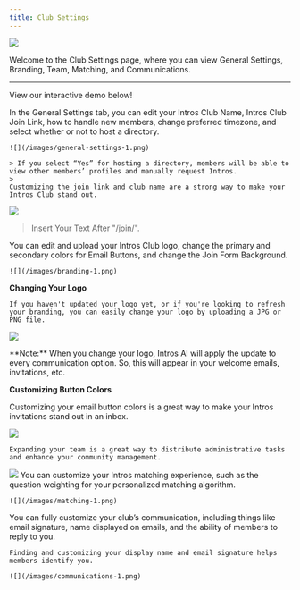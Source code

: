 ```yaml
---
title: Club Settings
---
```

![](/images/Club-Settings.png)

Welcome to the Club Settings page, where you can view General Settings, Branding, Team, Matching, and Communications. 

---
View our interactive demo below!


<Tabs>
  <Tab title="General Settings">
    In the General Settings tab, you can edit your Intros Club Name, Intros Club Join Link, how to handle new members, change preferred          timezone, and select whether or not to host a directory.

    ![](/images/general-settings-1.png)

    > If you select “Yes” for hosting a directory, members will be able to view other members’ profiles and manually request Intros.
    > 
    Customizing the join link and club name are a strong way to make your Intros Club stand out.

![](/images/changing-join-link-1.png)

 > Insert Your Text After "/join/".
  </Tab>
  <Tab title="Branding">
    You can edit and upload your Intros Club logo, change the primary and secondary colors for Email Buttons, and change the Join Form           Background. 

    ![](/images/branding-1.png)

**Changing Your Logo**

    If you haven't updated your logo yet, or if you're looking to refresh your branding, you can easily change your logo by uploading a JPG or PNG file.

![](/images/changing-your-logo-1-optim.png)

<Note>
**Note:** When you change your logo, Intros AI will apply the update to every communication option. So, this will appear in your welcome emails, invitations, etc.
</Note>

**Customizing Button Colors**

Customizing your email button colors is a great way to make your Intros invitations stand out in an inbox.

![](/images/button-colors-1.png)

  </Tab>
  <Tab title="Team">

    Expanding your team is a great way to distribute administrative tasks and enhance your community management.

![](/images/adding-team-members-1-optim.png)
  </Tab>
  <Tab title="Matching">
    You can customize your Intros matching experience, such as the question weighting for your personalized matching algorithm.

    ![](/images/matching-1.png)
  </Tab>
  <Tab title="Communications">
    You can fully customize your club’s communication, including things like email signature, name displayed on emails, and the ability of       members to reply to you.
    
    Finding and customizing your display name and email signature helps members identify you. 

    ![](/images/communications-1.png)
  </Tab>
</Tabs>
